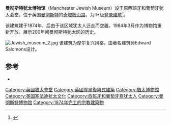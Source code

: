 {{Infobox religious building
| building_name         = 曼彻斯特犹太博物馆
| image                 = Jewish museum.jpg
| location              = 英国[[曼彻斯特|曼彻斯特]]
| coordinates           = {{coord|53.495833|-2.238333|region:GB|display=inline,title}}
| religious_affiliation = [[犹太教正统派|犹太教正统派]]
| rite                  = 
| functional_status     = 博物馆
| website               = {{URL|http://www.manchesterjewishmuseum.com/}}
| architecture_type     = [[犹太会堂|犹太会堂]]
| year_completed        = 1874
}}
'''曼彻斯特犹太博物馆'''（Manchester Jewish Museum）设于原西班牙和葡萄牙犹太会堂，位于英国[[曼彻斯特|曼彻斯特]]的[[奇塔姆山路|奇塔姆山路]]，为II*级[[登录建筑|登录建筑]]<ref>{{cite web |url=http://www.visitmanchester.com/what-to-do/museum/MAN-203171_manchesterjewis |title=Manchester Jewish Museum |publisher=Visit Manchester |date= |accessdate=2015-12-05 |archive-date=2016-04-05 |archive-url=https://web.archive.org/web/20160405063927/http://www.visitmanchester.com/what-to-do/museum/MAN-203171_manchesterjewis |dead-url=no }}</ref>。

该建筑建于1874年，后由于该区域犹太人迁走而空置。1984年3月作为博物馆重新开放，展示200年间曼彻斯特犹太区的历史。

[[File:Jewish_museum_2.jpg|thumb]]
该建筑为摩尔复兴风格，由著名建筑师Edward Salomons设计。

==参考==
{{Reflist}}
*{{cite book|last=Williams|first=Bill|title=The Making of Manchester Jewry 1740-1875|publisher=Manchester University Press|location=Manchester|date=1976|isbn=0 7190 0631 7}}
[[Category:英國猶太會堂|Category:英國猶太會堂]]
[[Category:英國摩爾復興式建築|Category:英國摩爾復興式建築]]
[[Category:猶太博物館|Category:猶太博物館]]
[[Category:英国塞法迪犹太文化|Category:英国塞法迪犹太文化]]
[[Category:西班牙和葡萄牙裔犹太人|Category:西班牙和葡萄牙裔犹太人]]
[[Category:曼彻斯特博物馆|Category:曼彻斯特博物馆]]
[[Category:1874年完工的宗教建築物|Category:1874年完工的宗教建築物]]